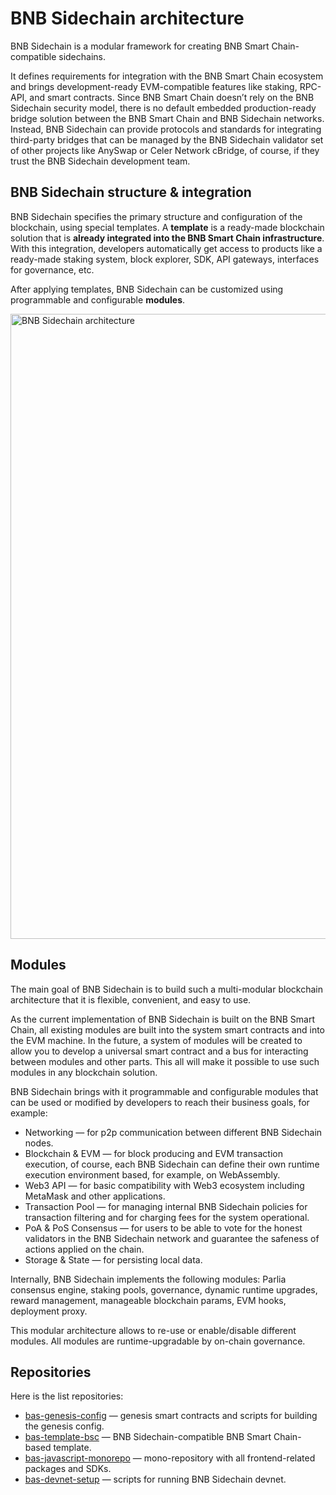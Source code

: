 # BNB Sidechain architecture

BNB Sidechain is a modular framework for creating BNB Smart Chain-compatible sidechains. 

It defines requirements for integration with the BNB Smart Chain ecosystem and brings development-ready EVM-compatible features like staking, RPC-API, and smart contracts. 
Since BNB Smart Chain doesn’t rely on the BNB Sidechain security model, there is no default embedded production-ready bridge solution between the BNB Smart Chain and BNB Sidechain networks. 
Instead, BNB Sidechain can provide protocols and standards for integrating third-party bridges that can be managed by the BNB Sidechain validator set of other projects like AnySwap or Celer Network cBridge, of course, if they trust the BNB Sidechain development team.


## BNB Sidechain structure & integration

BNB Sidechain specifies the primary structure and configuration of the blockchain, using special templates. A **template** is a ready-made blockchain solution that is **already integrated into the BNB Smart Chain infrastructure**. With this integration, developers automatically get access to products like a ready-made staking system, block explorer, SDK, API gateways, interfaces for governance, etc. 

After applying templates, BNB Sidechain can be customized using programmable and configurable **modules**.

<img src="/docs/app-chains/affiliated-chains/bnb-sidechain/bas-architecture.png" alt="BNB Sidechain architecture" class="responsive-pic" width="1000" />

## Modules

The main goal of BNB Sidechain is to build such a multi-modular blockchain architecture that it is flexible, convenient, and easy to use.

As the current implementation of BNB Sidechain is built on the BNB Smart Chain, all existing modules are built into the system smart contracts and into the EVM machine. In the future, a system of modules will be created to allow you to develop a universal smart contract and a bus for interacting between modules and other parts. This all will make it possible to use such modules in any blockchain solution.

BNB Sidechain brings with it programmable and configurable modules that can be used or modified by developers to reach their business goals, for example:
* Networking — for p2p communication between different BNB Sidechain nodes.
* Blockchain & EVM — for block producing and EVM transaction execution, of course, each BNB Sidechain can define their own runtime execution environment based, for example, on WebAssembly.
* Web3 API — for basic compatibility with Web3 ecosystem including MetaMask and other applications.
* Transaction Pool — for managing internal BNB Sidechain policies for transaction filtering and for charging fees for the system operational.
* PoA & PoS Consensus — for users to be able to vote for the honest validators in the BNB Sidechain network and guarantee the safeness of actions applied on the chain.
* Storage & State — for persisting local data.

Internally, BNB Sidechain implements the following modules: Parlia consensus engine, staking pools, governance, dynamic runtime upgrades, reward management, manageable blockchain params, EVM hooks, deployment proxy.

This modular architecture allows to re-use or enable/disable different modules. All modules are runtime-upgradable by on-chain governance.

## Repositories

Here is the list repositories:
* [bas-genesis-config](https://github.com/Ankr-network/bas-genesis-config) — genesis smart contracts and scripts for building the genesis config.
* [bas-template-bsc](https://github.com/Ankr-network/bas-template-bsc) — BNB Sidechain-compatible BNB Smart Chain-based template.
* [bas-javascript-monorepo](https://github.com/Ankr-network/bas-javascript-monorepo) — mono-repository with all frontend-related packages and SDKs.
* [bas-devnet-setup](https://github.com/Ankr-network/bas-devnet-setup) — scripts for running BNB Sidechain devnet.